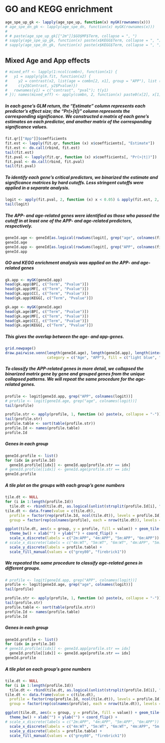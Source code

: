 # GO and KEGG enrichment
```r
age_spe_up_gk <- lapply(age_spe_up, function(x) myGK(rownames(x)))
# age_spe_dn_gk <- lapply(age_spe_dn, function(x) myGK(rownames(x)))
# 
# # paste(age_spe_up_gk[["2m"]]$GO$MF$Term, collapse = ", ")
# sapply(age_spe_up_gk, function(x) paste(x$KEGG$Term, collapse = ", "))
# sapply(age_spe_dn_gk, function(x) paste(x$KEGG$Term, collapse = ", "))

```

## Mixed Age and App effects
```r
# mixed_eff <- lapply(1:ncol(combn), function(x1) {
#   y1 = sapply(glm.fit, function(x2) {
#     y2 = contrast(x2, list(age = combn[2, x1], group = "APP"), list (age = combn[1, x1], group = "APP")) 
#     c(y2$Contrast, y2$Pvalue)})
#   rownames(y1) = c("contrast", "pval"); t(y1)
# }); names(mixed_eff) <- apply(combn, 2, function(x) paste0(x[2], x[1])) 
```

##### In each gene's GLM return, the "Estimate" column represents each predictor's effect size; the "Pr(>|t|)" column represents the corresponding significance. We constructed a matrix of each gene's estimates on each predictor, and another matrix of the corresponding significance values.
```r
fit.qr[["App"]]$coefficients
fit.est <- lapply(fit.qr, function (x) x$coefficients[, "Estimate"])
fit.est <- do.call(rbind, fit.est)
tail(fit.est)
fit.pval <- lapply(fit.qr, function (x) x$coefficients[, "Pr(>|t|)"])
fit.pval <- do.call(rbind, fit.pval)
tail(fit.pval)
```

##### To identify each gene's critical predictors, we binarized the estimate and significance matrices by hard cutoffs. Less stringent cutoffs were applied in a separate analysis. 
```r
logit <- apply(fit.pval, 2, function (x) x < 0.05) & apply(fit.est, 2, function (x) abs(x) > 0.2)
tail(logit)
```

##### The APP- and age-related genes were identified as those who passed the cutoff in at least one of the APP- and age-related predictors, respectively. 
```r
geneId.age <- geneId[as.logical(rowSums(logit[, grep("age", colnames(fit.pval))]))]
geneId.age
geneId.app <- geneId[as.logical(rowSums(logit[, grep("APP", colnames(fit.pval))]))]
geneId.app
```

##### GO and KEGG enrichment analysis was applied on the APP- and age-related genes
```r
gk.app <- myGK(geneId.app)
head(gk.app$BP[, c("Term", "Pvalue")])
head(gk.app$MF[, c("Term", "Pvalue")])
head(gk.app$CC[, c("Term", "Pvalue")])
head(gk.app$KEGG[, c("Term", "Pvalue")])

gk.age <- myGK(geneId.age)
head(gk.age$BP[, c("Term", "Pvalue")])
head(gk.age$MF[, c("Term", "Pvalue")])
head(gk.age$CC[, c("Term", "Pvalue")])
head(gk.age$KEGG[, c("Term", "Pvalue")])
```

##### This gives the overlap between the age- and app-genes.
```r
grid.newpage()
draw.pairwise.venn(length(geneId.age), length(geneId.app), length(intersect(geneId.age, geneId.app)), 
                   category = c("Age", "APP"), fill = c("light blue", "pink"))
```
                   
##### To classify the APP-related genes in more detail, we collapsed the binarized matrix gene by gene and grouped genes from the unique collapsed patterns. We will repeat the same procedure for the age-related genes.
```r
profile <- logit[geneId.app, grep("APP", colnames(logit))]
# profile <- logit[geneId.age, grep("age", colnames(logit))]
tail(profile)

profile.str <- apply(profile, 1, function (x) paste(x, collapse = "-"))
tail(profile.str)
profile.table <- sort(table(profile.str))
profile.Id <- names(profile.table)
profile.Id
```

##### Genes in each group
```r
geneId.profile <- list()
for (idx in profile.Id)
  geneId.profile[[idx]] <- geneId.app[profile.str == idx]
# geneId.profile[[idx]] <- geneId.age[profile.str == idx]
geneId.profile
```

##### A tile plot on the groups with each group's gene numbers
```r
tile.dt <- NULL
for (i in 1:length(profile.Id))
  tile.dt <- rbind(tile.dt, as.logical(unlist(strsplit(profile.Id[i], "-"))))
tile.dt <- data.frame(value = c(tile.dt), 
  profile = factor(rep(profile.Id, ncol(tile.dt)), levels = profile.Id),
  group = factor(rep(colnames(profile), each = nrow(tile.dt)), levels = colnames(profile)))

ggplot(tile.dt, aes(x = group, y = profile, fill = value)) + geom_tile(colour = "white") +
  theme_bw() + xlab("") + ylab("") + coord_flip() +
  scale_x_discrete(labels = c("2m:APP", "4m:APP", "5m:APP", "6m:APP")) +
# scale_x_discrete(labels = c("4m:WT", "5m:WT", "6m:WT", "4m:APP", "5m:APP", "6m:APP")) +
  scale_y_discrete(labels = profile.table) +
  scale_fill_manual(values = c("grey80", "firebrick1")) 
``` 

##### We repeated the same procedure to classify age-related genes in different groups.
```r
# profile <- logit[geneId.app, grep("APP", colnames(logit))]
profile <- logit[geneId.age, grep("age", colnames(logit))]
tail(profile)

profile.str <- apply(profile, 1, function (x) paste(x, collapse = "-"))
tail(profile.str)
profile.table <- sort(table(profile.str))
profile.Id <- names(profile.table)
profile.Id
```

##### Genes in each group
```r
geneId.profile <- list()
for (idx in profile.Id)
# geneId.profile[[idx]] <- geneId.app[profile.str == idx]
  geneId.profile[[idx]] <- geneId.age[profile.str == idx]
geneId.profile
```

##### A tile plot on each group's gene numbers
```r
tile.dt <- NULL
for (i in 1:length(profile.Id))
  tile.dt <- rbind(tile.dt, as.logical(unlist(strsplit(profile.Id[i], "-"))))
tile.dt <- data.frame(value = c(tile.dt), 
  profile = factor(rep(profile.Id, ncol(tile.dt)), levels = profile.Id),
  group = factor(rep(colnames(profile), each = nrow(tile.dt)), levels = colnames(profile)))

ggplot(tile.dt, aes(x = group, y = profile, fill = value)) + geom_tile(colour = "white") +
  theme_bw() + xlab("") + ylab("") + coord_flip() +
# scale_x_discrete(labels = c("2m:APP", "4m:APP", "5m:APP", "6m:APP")) +
  scale_x_discrete(labels = c("4m:WT", "5m:WT", "6m:WT", "4m:APP", "5m:APP", "6m:APP")) +
  scale_y_discrete(labels = profile.table) +
  scale_fill_manual(values = c("grey80", "firebrick1")) 
``` 
